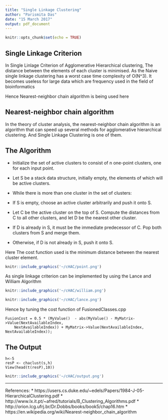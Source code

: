 ```yaml
---
title: "Single Linkage Clustering"
author: "Parismita Das"
date: "15 March 2017"
output: pdf_document
---
```


```r
knitr::opts_chunk$set(echo = TRUE)
```

## Single Linkage Criterion
In Single Linlage Criterion of Agglomerative Hierarchical clustering, The distance between the elements of each cluster is minimised. As the Naive single linkage clustering has a worst case time complexity of O(N^3). It becomes useless for large data which are frequency used in the field of bioinformatics

Hence Nearest-neighbor chain algorithm is being used here

## Nearest-neighbor chain algorithm
In the theory of cluster analysis, the nearest-neighbor chain algorithm is an algorithm that can speed up several methods for agglomerative hierarchical clustering. And Single Linkage Clustering is one of them.

## The Algorithm
* Initialize the set of active clusters to consist of n one-point clusters, one for each input point.

* Let S be a stack data structure, initially empty, the elements of which will be active clusters.

* While there is more than one cluster in the set of clusters:

* If S is empty, choose an active cluster arbitrarily and push it onto S.

* Let C be the active cluster on the top of S. Compute the distances from C to all other clusters, and let D be the nearest other cluster.

* If D is already in S, it must be the immediate predecessor of C. Pop both clusters from S and merge them.

* Otherwise, if D is not already in S, push it onto S.

Here The cost function used is the minimum distance between the nearest cluster element.

```r
knitr::include_graphics('~/cHAC/point.png')
```

As single linkage criterion can be implemented by using the Lance and William Algorithm
```r
knitr::include_graphics('~/cHAC/william.png')
```

```r
knitr::include_graphics('~/cHAC/lance.png')
```

Hence by tuning the cost function of FusionedClasses.cpp

```
FusionCost = 0.5 * (MyValue()  - abs(MyValue() - MyMatrix->Value(NextAvailableIndex,
    NextAvailableIndex)) + MyMatrix->Value(NextAvailableIndex, NextAvailableIndex));
```
## The Output
```
h<-5
resP <- chaclust(s,h)
View(head(t(resP),10))
```

```r
knitr::include_graphics('~/cHAC/output.png')
```

--------------------------------------------------------------------------------------------
References:
* https://users.cs.duke.edu/~edels/Papers/1984-J-05-HierarchicalClustering.pdf
* http://www.lx.it.pt/~afred/tutorials/B_Clustering_Algorithms.pdf
* http://orion.lcg.ufrj.br/Dr.Dobbs/books/book5/chap16.htm
* https://en.wikipedia.org/wiki/Nearest-neighbor_chain_algorithm
